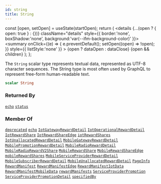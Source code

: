 ```yaml
---
id: string
title: String
---
```









  const [open, setOpen] = useState(startOpen);
  return (
    <details {...(open ? { open: true } : {})} className="details" style={{ border:'none', boxShadow:'none', background:'var(--ifm-background-color)' }}>
      <summary
        onClick={(e) => {
          e.preventDefault();
          setOpen((open) => !open);
        }}
        style={{ listStyle:'none' }}
      >
      {open ? dataOpen : dataClose}
      </summary>
      {open && children}
    </details>
  );
};








The `String` scalar type represents textual data, represented as UTF-8 character sequences. The String type is most often used by GraphQL to represent free-form human-readable text.


```graphql
scalar String
```








### Returned By

[`echo`](/graphql/schema/operations/queries/echo.mdx)  <Badge class="badge badge--secondary badge--relation" text="query"/><Bullet />[`status`](/graphql/schema/operations/queries/status.mdx)  <Badge class="badge badge--secondary badge--relation" text="query"/>

### Member Of

[`deprecated`](/graphql/schema/types/directives/deprecated.mdx)  <Badge class="badge badge--secondary badge--relation" text="directive"/><Bullet />[`echo`](/graphql/schema/operations/queries/echo.mdx)  <Badge class="badge badge--secondary badge--relation" text="query"/><Bullet />[`IotGatewayRewardDetail`](/graphql/schema/types/objects/iot-gateway-reward-detail.mdx)  <Badge class="badge badge--secondary badge--relation" text="object"/><Bullet />[`IotOperationalRewardDetail`](/graphql/schema/types/objects/iot-operational-reward-detail.mdx)  <Badge class="badge badge--secondary badge--relation" text="object"/><Bullet />[`IotRewardShare`](/graphql/schema/types/objects/iot-reward-share.mdx)  <Badge class="badge badge--secondary badge--relation" text="object"/><Bullet />[`IotRewardShareEdge`](/graphql/schema/types/objects/iot-reward-share-edge.mdx)  <Badge class="badge badge--secondary badge--relation" text="object"/><Bullet />[`iotRewardShares`](/graphql/schema/operations/queries/iot-reward-shares.mdx)  <Badge class="badge badge--secondary badge--relation" text="query"/><Bullet />[`IotUnallocatedRewardDetail`](/graphql/schema/types/objects/iot-unallocated-reward-detail.mdx)  <Badge class="badge badge--secondary badge--relation" text="object"/><Bullet />[`MobileGatewayRewardDetail`](/graphql/schema/types/objects/mobile-gateway-reward-detail.mdx)  <Badge class="badge badge--secondary badge--relation" text="object"/><Bullet />[`MobilePromotionRewardDetail`](/graphql/schema/types/objects/mobile-promotion-reward-detail.mdx)  <Badge class="badge badge--secondary badge--relation" text="object"/><Bullet />[`MobileRadioRewardDetail`](/graphql/schema/types/objects/mobile-radio-reward-detail.mdx)  <Badge class="badge badge--secondary badge--relation" text="object"/><Bullet />[`MobileRadioRewardV2Share`](/graphql/schema/types/objects/mobile-radio-reward-v2-share.mdx)  <Badge class="badge badge--secondary badge--relation" text="object"/><Bullet />[`MobileRewardShare`](/graphql/schema/types/objects/mobile-reward-share.mdx)  <Badge class="badge badge--secondary badge--relation" text="object"/><Bullet />[`MobileRewardShareEdge`](/graphql/schema/types/objects/mobile-reward-share-edge.mdx)  <Badge class="badge badge--secondary badge--relation" text="object"/><Bullet />[`mobileRewardShares`](/graphql/schema/operations/queries/mobile-reward-shares.mdx)  <Badge class="badge badge--secondary badge--relation" text="query"/><Bullet />[`MobileServiceProviderRewardDetail`](/graphql/schema/types/objects/mobile-service-provider-reward-detail.mdx)  <Badge class="badge badge--secondary badge--relation" text="object"/><Bullet />[`MobileSubscriberRewardDetail`](/graphql/schema/types/objects/mobile-subscriber-reward-detail.mdx)  <Badge class="badge badge--secondary badge--relation" text="object"/><Bullet />[`MobileUnallocatedRewardDetail`](/graphql/schema/types/objects/mobile-unallocated-reward-detail.mdx)  <Badge class="badge badge--secondary badge--relation" text="object"/><Bullet />[`PageInfo`](/graphql/schema/types/objects/page-info.mdx)  <Badge class="badge badge--secondary badge--relation" text="object"/><Bullet />[`RewardManifest`](/graphql/schema/types/objects/reward-manifest.mdx)  <Badge class="badge badge--secondary badge--relation" text="object"/><Bullet />[`RewardManifestEdge`](/graphql/schema/types/objects/reward-manifest-edge.mdx)  <Badge class="badge badge--secondary badge--relation" text="object"/><Bullet />[`RewardManifestIotData`](/graphql/schema/types/objects/reward-manifest-iot-data.mdx)  <Badge class="badge badge--secondary badge--relation" text="object"/><Bullet />[`RewardManifestMobileData`](/graphql/schema/types/objects/reward-manifest-mobile-data.mdx)  <Badge class="badge badge--secondary badge--relation" text="object"/><Bullet />[`rewardManifests`](/graphql/schema/operations/queries/reward-manifests.mdx)  <Badge class="badge badge--secondary badge--relation" text="query"/><Bullet />[`ServiceProviderPromotion`](/graphql/schema/types/objects/service-provider-promotion.mdx)  <Badge class="badge badge--secondary badge--relation" text="object"/><Bullet />[`ServiceProviderPromotionDetail`](/graphql/schema/types/objects/service-provider-promotion-detail.mdx)  <Badge class="badge badge--secondary badge--relation" text="object"/><Bullet />[`specifiedBy`](/graphql/schema/types/directives/specified-by.mdx)  <Badge class="badge badge--secondary badge--relation" text="directive"/>